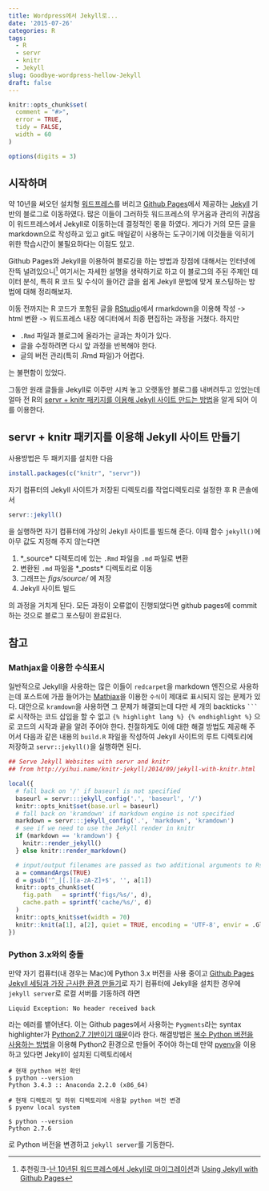 ```yaml
---
title: Wordpress에서 Jekyll로...
date: '2015-07-26'
categories: R
tags:
  - R
  - servr
  - knitr
  - Jekyll
slug: Goodbye-wordpress-hellow-Jekyll
draft: false
---
```


```r
knitr::opts_chunk$set(
  comment = "#>",
  error = TRUE,
  tidy = FALSE,
  width = 60
)

options(digits = 3)
```

## 시작하며

약 10년을 써오던 설치형 [워드프레스](http://wordpress.org)를 버리고 [Github Pages](https://pages.github.com)에서 제공하는 [Jekyll](http://jekyllrb.com) 기반의 블로그로 이동하였다. 많은 이들이 그러하듯 워드프레스의 무거움과 관리의 귀찮음이 워드프레스에서 Jekyll로 이동하는데 결정적인 몫을 하였다. 게다가 거의 모든 글을 markdown으로 작성하고 있고 git도 매일같이 사용하는 도구이기에 이것들을 익히기 위한 학습시간이 불필요하다는 이점도 있고. 

Github Pages와 Jekyll을 이용하여 블로깅을 하는 방법과 장점에 대해서는 인터넷에 잔뜩 널려있으니[^1] 여기서는 자세한 설명을 생략하기로 하고 이 블로그의 주된 주제인 데이터 분석, 특히 R 코드 및 수식이 들어간 글을 쉽게 Jekyll 문법에 맞게 포스팅하는 방법에 대해 정리해보자.

이동 전까지는 R 코드가 포함된 글을 [RStudio](http://www.rstudio.com)에서 rmarkdown을 이용해 작성 -> html 변환 -> 워드프레스 내장 에디터에서 최종 편집하는 과정을 거쳤다. 하지만

* `.Rmd` 파일과 블로그에 올라가는 글과는 차이가 있다.
* 글을 수정하려면 다시 앞 과정을 반복해야 한다. 
* 글의 버전 관리(특히 .Rmd 파일)가 어렵다.

는 불편함이 있었다. 

그동안 원래 글들을 Jekyll로 이주만 시켜 놓고 오랫동안 블로그를 내버려두고 있었는데 얼마 전 R의 [servr + knitr 패키지를 이용해 Jekyll 사이트 만드는 방법](http://yihui.name/knitr-jekyll/2014/09/jekyll-with-knitr.html)을 알게 되어 이를 이용한다. 


## servr + knitr 패키지를 이용해 Jekyll 사이트 만들기

사용방법은 두 패키지를 설치한 다음 

```r
install.packages(c("knitr", "servr"))
```

자기 컴퓨터의 Jekyll 사이트가 저장된 디렉토리를 작업디렉토리로 설정한 후 R 콘솔에서

```r
servr::jekyll()
```
을 실행하면 자기 컴퓨터에 가상의 Jekyll 사이트를 빌드해 준다. 이때 함수 `jekyll()`에 아무 값도 지정해 주지 않는다면 

1) *_source* 디렉토리에 있는 `.Rmd` 파일을 `.md` 파일로 변환
2) 변환된 `.md` 파일을 *_posts* 디렉토리로 이동
3) 그래프는 *figs/source/* 에 저장 
4) Jekyll 사이트 빌드

의 과정을 거치게 된다. 모든 과정이 오류없이 진행되었다면 github pages에 commit 하는 것으로 블로그 포스팅이 완료된다. 

## 참고

###  Mathjax을 이용한 수식표시

일반적으로 Jekyll을 사용하는 많은 이들이 `redcarpet`을 markdown 엔진으로 사용하는데 포스트에 가끔 들어가는 [Mathjax](https://www.mathjax.org)을 이용한 `수식`이 제대로 표시되지 않는 문제가 있다. 대안으로 `kramdown`을 사용하면 그 문제가 해결되는데 다만 세 개의 backticks ` ``` ` 로 시작하는 코드 삽입을 할 수 없고 `{% highlight lang %} {% endhighlight %}` 으로 코드의 시작과 끝을 알려 주어야 한다. 친절하게도 이에 대한 해결 방법도 제공해 주어서 다음과 같은 내용의 `build.R` 파일을 작성하여 Jekyll 사이트의 루트 디렉토리에 저장하고 `servr::jekyll()`을 실행하면 된다. 

```r
## Serve Jekyll Websites with servr and knitr
## from http://yihui.name/knitr-jekyll/2014/09/jekyll-with-knitr.html

local({
  # fall back on '/' if baseurl is not specified
  baseurl = servr:::jekyll_config('.', 'baseurl', '/')
  knitr::opts_knit$set(base.url = baseurl)
  # fall back on 'kramdown' if markdown engine is not specified
  markdown = servr:::jekyll_config('.', 'markdown', 'kramdown')
  # see if we need to use the Jekyll render in knitr
  if (markdown == 'kramdown') {
    knitr::render_jekyll()
  } else knitr::render_markdown()

  # input/output filenames are passed as two additional arguments to Rscript
  a = commandArgs(TRUE)
  d = gsub('^_|[.][a-zA-Z]+$', '', a[1])
  knitr::opts_chunk$set(
    fig.path   = sprintf('figs/%s/', d),
    cache.path = sprintf('cache/%s/', d)
  )
  knitr::opts_knit$set(width = 70)
  knitr::knit(a[1], a[2], quiet = TRUE, encoding = 'UTF-8', envir = .GlobalEnv)
})
```

### Python 3.x와의 충돌

만약 자기 컴퓨터(내 경우는 Mac)에 Python 3.x 버전을 사용 중이고 [Github Pages Jekyll 세팅과 가장 근사한 환경 만들기](https://help.github.com/articles/using-jekyll-with-pages/)로 자기 컴퓨터에 Jekyll을 설치한 경우에 `jekyll server`로 로컬 서버를 기동하려 하면 

```
Liquid Exception: No header received back 
```

라는 에러를 뱉어낸다. 이는 Github pages에서 사용하는 `Pygments`라는 syntax highlighter가 [Python2.7 기반이기 때문](https://github.com/jekyll/jekyll/issues/1181)이라 한다. 해결방법은 [복수 Python 버전을 사용하는 방법](http://wsyang.com/2015/07/19/hellow-python/)을 이용해 Python2 환경으로 만들어 주어야 하는데 만약 [pyenv](https://github.com/yyuu/pyenv)을 이용하고 있다면 Jekyll이 설치된 디렉토리에서

```
# 현재 python 버전 확인
$ python --version
Python 3.4.3 :: Anaconda 2.2.0 (x86_64)

# 현재 디렉토리 및 하위 디렉토리에 사용할 python 버전 변경 
$ pyenv local system

$ python --version
Python 2.7.6
```
로 Python 버전을 변경하고 `jekyll server`를 기동한다. 


[^1]: 추천링크-[난 10년된 워드프레스에서 Jekyll로 마이그레이션](http://ilmol.com/2015/01/워드프레스에서%20Jekyll로%20마이그레이션.html)과 [Using Jekyll with Github Pages](https://help.github.com/articles/using-jekyll-with-pages/) 